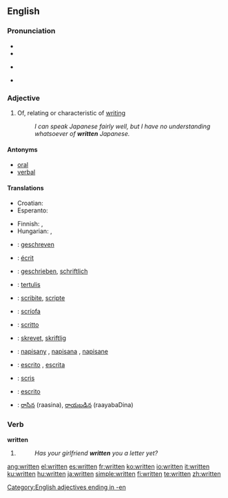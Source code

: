 ==English==

{{rank|can't|ready|ought|443|written|arms|across|answer}}

===Pronunciation===
* {{SAMPA|/"rItn=/}}
* {{IPA|/'rɪtn̩/}}
* {{audio|en-us-written.ogg|Audio (US)}}
*: {{rhymes|ɪtən}}
* {{hyphenation|writ|ten}}

===Adjective===
{{en-adj}}

# Of, relating or characteristic of [[writing]]
#: ''I can speak Japanese fairly well, but I have no understanding whatsoever of '''written''' Japanese.''

====Antonyms====
* [[oral]]
* [[verbal]]

====Translations====
{{trans-top|of, relating or characteristic of writing}}
* Croatian: {{t-|hr|pisan|alt=pȋsān}}
* Esperanto: {{t-|eo|skriba|xs=Esperanto}}
{{trans-mid}}
* Finnish: {{t+|fi|kirjoitettu}}, {{t+|fi|kirjallinen}}
* Hungarian: {{t+|hu|írott}}, {{t|hu|írt}}
{{trans-bottom}}

{{checktrans-top}}
* {{ttbc|Dutch}}: [[geschreven]]
* {{ttbc|French}}: [[écrit]]
* {{ttbc|German}}: [[geschrieben]], [[schriftlich]]
* {{ttbc|Indonesian}}: [[tulis|tertulis]]
* {{ttbc|Interlingua}}: [[scribite]], [[scripte]]
* {{ttbc|Irish}}: [[scríofa]]
* {{ttbc|Italian}}: [[scritto]]
{{checktrans-mid}}
* {{ttbc|Norwegian}}: [[skrevet]], [[skriftlig]]
* {{ttbc|Polish}}: [[napisany]] {{m}}, [[napisana]] {{f}}, [[napisane]] {{n}}
* {{ttbc|Portuguese}}: [[escrito]] {{m}}, [[escrita]] {{f}}
* {{ttbc|Romanian}}: [[scris]]
* {{ttbc|Spanish}}: [[escrito]]
* {{ttbc|Telugu}}: [[రాసిన]] (raasina), [[రాయబడిన]] (raayabaDina)
{{checktrans-bottom}}

===Verb===
'''written'''

# {{past participle of|[[write]]}}
#: ''Has your girlfriend '''written''' you a letter yet?''

[[Category:English adjectives ending in -en]]

[[ang:written]]
[[el:written]]
[[es:written]]
[[fr:written]]
[[ko:written]]
[[io:written]]
[[it:written]]
[[ku:written]]
[[hu:written]]
[[ja:written]]
[[simple:written]]
[[fi:written]]
[[te:written]]
[[zh:written]]